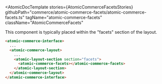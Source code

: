 

<Meta of={AtomicCommerceFacetsStories} />

<AtomicDocTemplate
  stories={AtomicCommerceFacetsStories}
  githubPath="commerce/atomic-commerce-facets/atomic-commerce-facets.ts"
  tagName="atomic-commerce-facets"
  className="AtomicCommerceFacets"
>

This component is typically placed within the "facets" section of the layout.
```html
<atomic-commerce-interface>
  ...
  <atomic-commerce-layout>
    ...
    <atomic-layout-section section="facets">
      <atomic-commerce-facets></atomic-commerce-facets>
    </atomic-layout-section>
  </atomic-commerce-layout>
</atomic-commerce-interface>
```
</AtomicDocTemplate>

